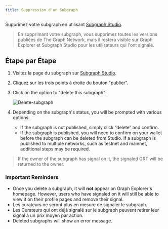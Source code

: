 ```yaml
---
title: Suppression d'un Subgraph
---
```


Supprimez votre subgraph en utilisant [Subgraph Studio](https://thegraph.com/studio/).

> En supprimant votre subgraph, vous supprimez toutes les versions publiées de The Graph Network, mais il restera visible sur Graph Explorer et Subgraph Studio pour les utilisateurs qui l'ont signalé.

## Étape par Étape

1. Visitez la page du subgraph sur [Subgraph Studio](https://thegraph.com/studio/).

2. Cliquez sur les trois points à droite du bouton "publier".

3. Click on the option to "delete this subgraph":

   ![Delete-subgraph](/img/Delete-subgraph.png)

4. Depending on the subgraph's status, you will be prompted with various options.

   - If the subgraph is not published, simply click “delete” and confirm.
   - If the subgraph is published, you will need to confirm on your wallet before the subgraph can be deleted from Studio. If a subgraph is published to multiple networks, such as testnet and mainnet, additional steps may be required.

> If the owner of the subgraph has signal on it, the signaled GRT will be returned to the owner.

### Important Reminders

- Once you delete a subgraph, it will **not** appear on Graph Explorer's homepage. However, users who have signaled on it will still be able to view it on their profile pages and remove their signal.
- Les curateurs ne seront plus en mesure de signaler le subgraph.
- Les Curateurs qui ont déjà signalé sur le subgraph peuvent retirer leur signal à un prix moyen par action.
- Deleted subgraphs will show an error message.
